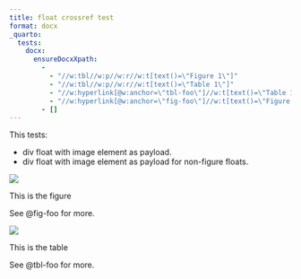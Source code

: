 ```yaml
---
title: float crossref test
format: docx
_quarto:
  tests:
    docx:
      ensureDocxXpath:
        - 
          - "//w:tbl//w:p//w:r//w:t[text()=\"Figure 1\"]"
          - "//w:tbl//w:p//w:r//w:t[text()=\"Table 1\"]"
          - "//w:hyperlink[@w:anchor=\"tbl-foo\"]//w:t[text()=\"Table 1\"]"
          - "//w:hyperlink[@w:anchor=\"fig-foo\"]//w:t[text()=\"Figure 1\"]"
        - []
---
```


This tests:

- div float with image element as payload.
- div float with image element as payload for non-figure floats.


::: {#fig-foo}
![](../img/surus.jpg)

This is the figure
:::
See @fig-foo for more.


::: {#tbl-foo}
![](../img/surus.jpg)

This is the table
:::
See @tbl-foo for more.

